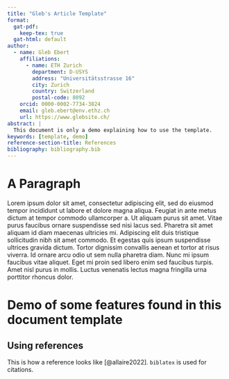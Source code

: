 ```yaml
---
title: "Gleb's Article Template"
format:
  gat-pdf:
    keep-tex: true  
  gat-html: default
author:
  - name: Gleb Ebert
    affiliations:
      - name: ETH Zurich
        department: D-USYS
        address: "Universitätsstrasse 16"
        city: Zurich
        country: Switzerland
        postal-code: 8092
    orcid: 0000-0002-7734-3824
    email: gleb.ebert@env.ethz.ch
    url: https://www.glebsite.ch/
abstract: |
  This document is only a demo explaining how to use the template.
keywords: [template, demo]
reference-section-title: References
bibliography: bibliography.bib  
---
```


# A Paragraph

Lorem ipsum dolor sit amet, consectetur adipiscing elit, sed do eiusmod tempor incididunt ut labore et dolore magna aliqua. Feugiat in ante metus dictum at tempor commodo ullamcorper a. Ut aliquam purus sit amet. Vitae purus faucibus ornare suspendisse sed nisi lacus sed. Pharetra sit amet aliquam id diam maecenas ultricies mi. Adipiscing elit duis tristique sollicitudin nibh sit amet commodo. Et egestas quis ipsum suspendisse ultrices gravida dictum. Tortor dignissim convallis aenean et tortor at risus viverra. Id ornare arcu odio ut sem nulla pharetra diam. Nunc mi ipsum faucibus vitae aliquet. Eget mi proin sed libero enim sed faucibus turpis. Amet nisl purus in mollis. Luctus venenatis lectus magna fringilla urna porttitor rhoncus dolor.


# Demo of some features found in this document template

## Using references {.unnumbered}

This is how a reference looks like [@allaire2022]. `biblatex` is used for citations.

